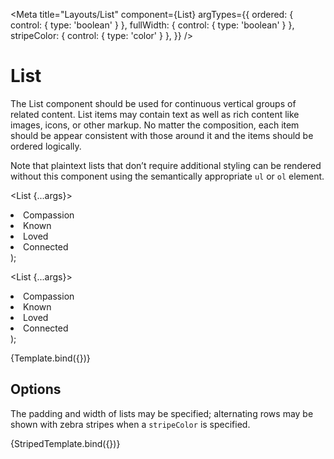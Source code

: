 

<Meta
  title="Layouts/List"
  component={List}
  argTypes={{
    ordered: { control: { type: 'boolean' } },
    fullWidth: { control: { type: 'boolean' } },
    stripeColor: { control: { type: 'color' } },
  }}
/>

# List

The List component should be used for continuous vertical groups of related
content. List items may contain text as well as rich content like images, icons,
or other markup. No matter the composition, each item should be appear
consistent with those around it and the items should be ordered logically.

Note that plaintext lists that don’t require additional styling can be rendered
without this component using the semantically appropriate `ul` or `ol` element.

  <List {...args}>
    <li>Compassion</li>
    <li>Known</li>
    <li>Loved</li>
    <li>Connected</li>
  </List>
);

  <List {...args}>
    <li>Compassion</li>
    <li>Known</li>
    <li>Loved</li>
    <li>Connected</li>
  </List>
);

<Canvas>
  <Story name="Default" args={{}}>
    {Template.bind({})}
  </Story>
</Canvas>

<ArgsTable story="Default" />

## Options

The padding and width of lists may be specified; alternating rows may be shown
with zebra stripes when a `stripeColor` is specified.

<Canvas>
  <Story
    name="Striped"
    args={{ stripeColor: '#f0f0f0', itemPadding: 'medium', fullWidth: true }}
  >
    {StripedTemplate.bind({})}
  </Story>
</Canvas>
